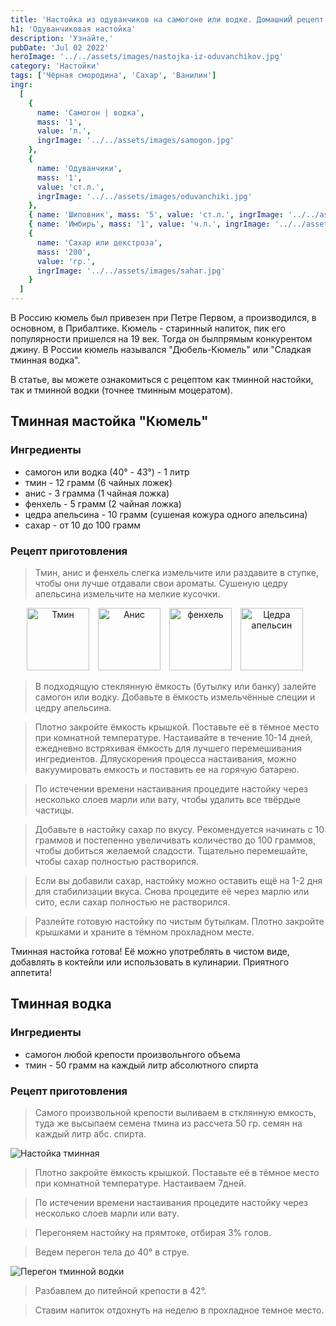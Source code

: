 ```yaml
---
title: 'Настойка из одуванчиков на самогоне или водке. ДомашниЙ рецепт'
h1: 'Одуванчиковая настойка'
description: 'Узнайте,'
pubDate: 'Jul 02 2022'
heroImage: '../../assets/images/nastojka-iz-oduvanchikov.jpg'
category: 'Настойки'
tags: ['Чёрная смородина', 'Сахар', 'Ванилин']
ingr:
  [
    {
      name: 'Самогон | водка',
      mass: '1',
      value: 'л.',
      ingrImage: '../../assets/images/samogon.jpg'
    },
    {
      name: 'Одуванчики',
      mass: '1',
      value: 'ст.л.',
      ingrImage: '../../assets/images/oduvanchiki.jpg'
    },
    { name: 'Шиповник', mass: '5', value: 'ст.л.', ingrImage: '../../assets/images/shipovnik.jpg' },
    { name: 'Имбирь', mass: '1', value: 'ч.л.', ingrImage: '../../assets/images/imbir.jpg' },
    {
      name: 'Сахар или декстроза',
      mass: '200',
      value: 'гр.',
      ingrImage: '../../assets/images/sahar.jpg'
    }
  ]
---
```



В Россию кюмель был привезен при Петре Первом, а производился, в основном, в Прибалтике. Кюмель - старинный напиток, пик его популярности пришелся на 19 век. Тогда он былпрямым конкурентом джину.
В России кюмель назывался "Дюбель-Кюмель" или "Сладкая тминная водка".

В статье, вы можете ознакомиться с рецептом как тминной настойки, так и тминной водки (точнее тминным моцератом).

## Тминная мастойка "Кюмель"

### Ингредиенты

- самогон или водка (40° - 43°) - 1 литр
- тмин - 12 грамм (6 чайных ложек)
- анис - 3 грамма (1 чайная ложка)
- фенхель - 5 грамм (2 чайная ложка)
- цедра апельсина - 10 грамм (сушеная кожура одного апельсина)
- сахар - от 10 до 100 грамм

### Рецепт приготовления

> Тмин, анис и фенхель слегка измельчите или раздавите в ступке, чтобы они лучше отдавали свои ароматы.
> Сушеную цедру апельсина измельчите на мелкие кусочки.

<p align='center'>
	<Image
		height='100'
		style='display: inline-block; margin-right: 10px;'
		src={img3}
		formats='avif'
		alt='Тмин'
	/>
	<Image
		height='100'
		style='display: inline-block; margin-right: 10px;'
		src={img4}
		formats='avif'
		alt='Анис'
	/>
	<Image
		height='100'
		style='display: inline-block; margin-right: 10px;'
		src={img5}
		formats='avif'
		alt='фенхель'
	/>
	<Image
		height='100'
		style='display: inline-block; margin-right: 10px;'
		src={img6}
		formats='avif'
		alt='Цедра апельсин'
	/>
</p>

> В подходящую стеклянную ёмкость (бутылку или банку) залейте самогон или водку.
> Добавьте в ёмкость измельчённые специи и цедру апельсина.

> Плотно закройте ёмкость крышкой.
> Поставьте её в тёмное место при комнатной температуре.
> Настаивайте в течение 10-14 дней, ежедневно встряхивая ёмкость для лучшего перемешивания ингредиентов.
> Дляускорения процесса настаивания, можно вакуумировать емкость и поставить ее на горячую батарею.

> По истечении времени настаивания процедите настойку через несколько слоев марли или вату, чтобы удалить все твёрдые частицы.

> Добавьте в настойку сахар по вкусу. Рекомендуется начинать с 10 граммов и постепенно увеличивать количество до 100 граммов, чтобы добиться желаемой сладости.
> Тщательно перемешайте, чтобы сахар полностью растворился.

> Если вы добавили сахар, настойку можно оставить ещё на 1-2 дня для стабилизации вкуса. Снова процедите её через марлю или сито, если сахар полностью не растворился.

> Разлейте готовую настойку по чистым бутылкам.
> Плотно закройте крышками и храните в тёмном прохладном месте.

Тминная настойка готова! Её можно употреблять в чистом виде, добавлять в коктейли или использовать в кулинарии. Приятного аппетита!

## Тминная водка

### Ингредиенты

- самогон любой крепости произвольнгого объема
- тмин - 50 грамм на каждый литр абсолютного спирта

### Рецепт приготовления

> Самого произвольной крепости выливаем в стклянную емкость, туда же высыпаем семена тмина из рассчета 50 гр. семян на каждый литр абс. спирта.

<Image src={img1} formats='avif' alt='Настойка тминная' />

> Плотно закройте ёмкость крышкой. Поставьте её в тёмное место при комнатной температуре. Настаиваем 7дней.

> По истечении времени настаивания процедите настойку через несколько слоев марли или вату.

> Перегоняем настойку на прямтоке, отбирая 3% голов.

> Ведем перегон тела до 40° в струе.

<Image src={img2} formats='avif' alt='Перегон тминной водки' />

> Разбавлем до питейной крепости в 42°.

> Ставим напиток отдохнуть на неделю в прохладное темное место.
